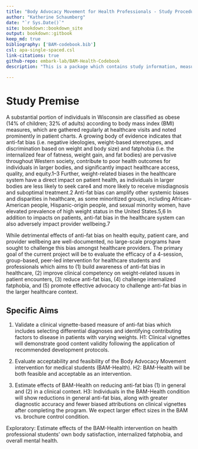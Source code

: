 ```yaml
--- 
title: "Body Advocacy Movement for Health Professionals - Study Procedures and Measures"
author: "Katherine Schaumberg"
date: "`r Sys.Date()`"
site: bookdown::bookdown_site
output: bookdown::gitbook
keep_md: true
bibliography: ['BAM-codebook.bib']
csl: apa-single-spaced.csl
link-citations: true
github-repo: embark-lab/BAM-Health-Codebook
description: "This is a package which contains study information, measures, and complete data dictionary for the Body Advocacy Movement Study with Healthcare Professionals (Wave 1: 2021-2023)"

---
```

# Study Premise

A substantial portion of individuals in Wisconsin are classified as obese (14% of children; 32% of adults) according to body mass index (BMI) measures, which are gathered regularly at healthcare visits and noted prominently in patient charts. A growing body of evidence indicates that anti-fat bias (i.e. negative ideologies, weight-based stereotypes, and discrimination based on weight and body size) and fatphobia (i.e. the internalized fear of fatness, weight gain, and fat bodies) are pervasive throughout Western society, contribute to poor health outcomes for individuals in larger bodies, and significantly impact healthcare access, quality, and equity.1–3 Further, weight-related biases in the healthcare system have a direct impact on patient health, as individuals in larger bodies are less likely to seek care4 and more likely to receive misdiagnosis and suboptimal treatment.2 Anti-fat bias can amplify other systemic biases and disparities in healthcare, as some minoritized groups, including African-American people, Hispanic-origin people, and sexual minority women, have elevated prevalence of high weight status in the United States.5,6  In addition to impacts on patients, anti-fat bias in the healthcare system can also adversely impact provider wellbeing.7 


While detrimental effects of anti-fat bias on health equity, patient care, and provider wellbeing are well-documented, no large-scale programs have sought to challenge this bias amongst healthcare providers. The primary goal of the current project will be to evaluate the efficacy of a 4-session, group-based, peer-led intervention for healthcare students and professionals which aims to (1) build awareness of anti-fat bias in healthcare, (2) improve clinical competency on weight-related issues in patient encounters, (3) reduce anti-fat bias, (4) challenge internalized fatphobia, and (5) promote effective advocacy to challenge anti-fat bias in the larger healthcare context. 

## Specific Aims

1. Validate a clinical vignette-based measure of anti-fat bias which includes selecting differential diagnoses and identifying contributing factors to disease in patients with varying weights. H1: Clinical vignettes will demonstrate good content validity following the application of recommended development protocols.

2. Evaluate acceptability and feasibility of the Body Advocacy Movement intervention for medical students (BAM-Health). H2: BAM-Health will be both feasible and acceptable as an intervention.

3. Estimate effects of BAM-Health on reducing anti-fat bias (1) in general and (2) in a clinical context. H3: Individuals in the BAM-Health condition will show reductions in general anti-fat bias, along with greater diagnostic accuracy and fewer biased attributions on clinical vignettes after completing the program. We expect larger effect sizes in the BAM vs. brochure control condition.

Exploratory: Estimate effects of the BAM-Health intervention on health professional students’ own body satisfaction, internalized fatphobia, and overall mental health.






